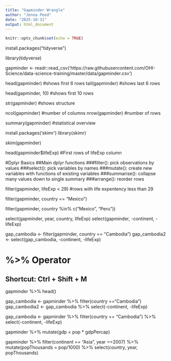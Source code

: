 ```yaml
---
title: "Gapminder Wrangle"
author: "Jenna Peed"
date: "2025-10-31"
output: html_document
---
```


```r
knitr::opts_chunk$set(echo = TRUE)
```

install.packages("tidyverse")

library(tidyverse)

gapminder <- readr::read_csv('https://raw.githubusercontent.com/OHI-Science/data-science-training/master/data/gapminder.csv')

head(gapminder) #shows first 6 rows
tail(gapminder) #shows last 6 rows

head(gapminder, 10) #shows first 10 rows

str(gapminder) #shows structure

ncol(gapminder) #number of columns
nrow(gapminder) #number of rows

summary(gapminder) #statistical overview

install.packages('skimr')
library(skimr)

skim(gapminder)

head(gapminder$lifeExp) #First rows of lifeExp column

#Dplyr Basics
##Main dplyr functions
###filter(): pick observations by values
###select(): pick variables by names
###mutate(): create new variables with functions of existing variables
###summarise(): collapse many values down to single summary
###arrange(): reorder rows

filter(gapminder, lifeExp < 29) #rows with life expentency less than 29

filter(gapminder, country == "Mexico")

filter(gapminder, country %in% c("Mexico", "Peru"))

select(gapminder, year, country, lifeExp)
select(gapminder, -continent, -lifeExp)

gap_cambodia <- filter(gapminder, country == "Cambodia")
gap_cambodia2 <- select(gap_cambodia, -continent, -lifeExp)

# %>% Operator
## Shortcut: Ctrl + Shift + M
gapminder %>%  head()

gap_cambodia <- gapminder %>%  filter(country =="Cambodia")
gap_cambodia2 <- gap_cambodia %>% select(-continent, -lifeExp)

gap_cambodia <- gapminder %>% 
  filter(country == "Cambodia") %>% 
  select(-continent, -lifeExp)

gapminder %>% 
  mutate(gdp = pop * gdpPercap)

gapminder %>% 
  filter(continent == "Asia", year ==2007) %>% 
  mutate(popThousands = pop/1000) %>% 
  select(country, year, popThousands)
  
  